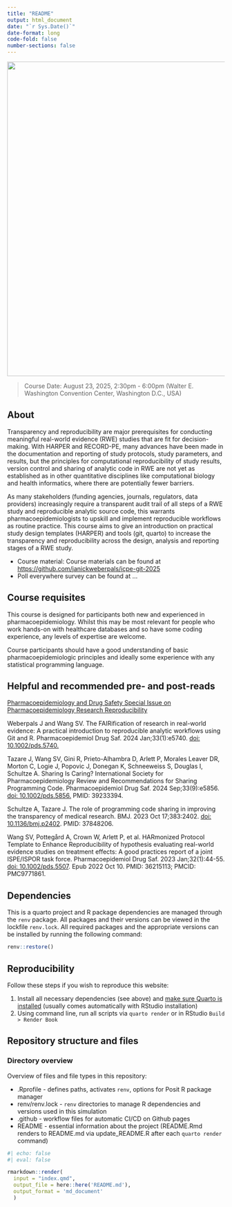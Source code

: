```yaml
---
title: "README"
output: html_document
date: "`r Sys.Date()`"
date-format: long
code-fold: false
number-sections: false
---
```


![](icpe24_logo.png){fig-align="center" width="728"}

> Course Date: August 23, 2025, 2:30pm - 6:00pm  (Walter E. Washington Convention Center, Washington D.C., USA)

## About {.unnumbered}

Transparency and reproducibility are major prerequisites for conducting meaningful real-world evidence (RWE) studies that are fit for decision-making. With HARPER and RECORD-PE, many advances have been made in the documentation and reporting of study protocols, study parameters, and results, but the principles for computational reproducibility of study results, version control and sharing of analytic code in RWE are not yet as established as in other quantitative disciplines like computational biology and health informatics, where there are potentially fewer barriers.

As many stakeholders (funding agencies, journals, regulators, data providers) increasingly require a transparent audit trail of all steps of a RWE study and reproducible analytic source code, this warrants pharmacoepidemiologists to upskill and implement reproducible workflows as routine practice. This course aims to give an introduction on practical study design templates (HARPER) and tools (git, quarto) to increase the transparency and reproducibility across the design, analysis and reporting stages of a RWE study.

:::: {.content-visible when-format="html"}
::: callout-tip
-   Course material: Course materials can be found at <https://github.com/janickweberpals/icpe-git-2025>
-   Poll everywhere survey can be found at ...
:::
::::

<!--#

## [Intro](https://docs.google.com/presentation/d/1j6LsWOIuNQbo8jRhGsEpOGSRuvrXpox-UIweZPemCco/edit?usp=sharing){.unnumbered}

<iframe src="https://docs.google.com/presentation/d/e/2PACX-1vRBPAY8Qv8iCTrckw7MXAJPKfO8WtvZCSZAcnLx097G2AHk78MY-AieJqCgdGVpYNobGfemmAINFBkK/embed?start=false&amp;loop=false&amp;delayms=3000" frameborder="0" width="725" height="440.6641" allowfullscreen="true" mozallowfullscreen="true" webkitallowfullscreen="true">

</iframe>

</iframe>

## [Outro](https://docs.google.com/presentation/d/1PVlWnePZY7WsqlGHuZ_BCd3VBXg4vB0FmN0rq2oSx7E/edit?usp=sharing){.unnumbered}

<iframe src="https://docs.google.com/presentation/d/e/2PACX-1vRZDmme11u8JNR5PgfJbucRySNw3TX2Prx9aD6iAS9XZmZZ0ui7Er3WCXiFiexn7Iap0vgyYCus4-Vh/embed?start=false&amp;loop=false&amp;delayms=3000" frameborder="0" width="725" height="440.6641" allowfullscreen="true" mozallowfullscreen="true" webkitallowfullscreen="true">

</iframe>

-->

## Course requisites {.unnumbered}

This course is designed for participants both new and experienced in pharmacoepidemiology. Whilst this may be most relevant for people who work hands-on with healthcare databases and so have some coding experience, any levels of expertise are welcome.

::: {.content-visible when-format="html"}
::: callout-important
Course participants should have a good understanding of basic pharmacoepidemiologic principles and ideally some experience with any statistical programming language.
:::
:::

## Helpful and recommended pre- and post-reads {.unnumbered}

[Pharmacoepidemiology and Drug Safety Special Issue on Pharmacoepidemiology Research Reproducibility](https://onlinelibrary.wiley.com/doi/toc/10.1002/(ISSN)1099-1557.research-reproducibility)

Weberpals J and Wang SV. The FAIRification of research in real-world evidence: A practical introduction to reproducible analytic workflows using Git and R. Pharmacoepidemiol Drug Saf. 2024 Jan;33(1):e5740. [doi: 10.1002/pds.5740.](https://onlinelibrary.wiley.com/doi/10.1002/pds.5740)

Tazare J, Wang SV, Gini R, Prieto-Alhambra D, Arlett P, Morales Leaver DR, Morton C, Logie J, Popovic J, Donegan K, Schneeweiss S, Douglas I, Schultze A. Sharing Is Caring? International Society for Pharmacoepidemiology Review and Recommendations for Sharing Programming Code. Pharmacoepidemiol Drug Saf. 2024 Sep;33(9):e5856. [doi: 10.1002/pds.5856.](https://onlinelibrary.wiley.com/doi/10.1002/pds.5856) PMID: 39233394.

Schultze A, Tazare J. The role of programming code sharing in improving the transparency of medical research. BMJ. 2023 Oct 17;383:2402. [doi: 10.1136/bmj.p2402](https://www.bmj.com/content/383/bmj.p2402.long). PMID: 37848206.

Wang SV, Pottegård A, Crown W, Arlett P, et al. HARmonized Protocol Template to Enhance Reproducibility of hypothesis evaluating real-world evidence studies on treatment effects: A good practices report of a joint ISPE/ISPOR task force. Pharmacoepidemiol Drug Saf. 2023 Jan;32(1):44-55. [doi: 10.1002/pds.5507](https://onlinelibrary.wiley.com/doi/10.1002/pds.5507). Epub 2022 Oct 10. PMID: 36215113; PMCID: PMC9771861.

:::: {.content-visible when-format="html"}
## Dependencies {#sec-dependencies .unnumbered}

This is a quarto project and R package dependencies are managed through the `renv` package. All packages and their versions can be viewed in the lockfile `renv.lock`. All required packages and the appropriate versions can be installed by running the following command:

```r
renv::restore()
```

## Reproducibility {.unnumbered}

Follow these steps if you wish to reproduce this website:

::: callout-note
1.  Install all necessary dependencies (see above) and [make sure Quarto is installed](https://quarto.org/docs/get-started/) (usually comes automatically with RStudio installation)
2.  Using command line, run all scripts via `quarto render` or in RStudio `Build > Render Book`
:::

## Repository structure and files {.unnumbered}

### Directory overview {.unnumbered}

Overview of files and file types in this repository:

-   .Rprofile - defines paths, activates `renv`, options for Posit R package manager
-   renv/renv.lock - `renv` directories to manage R dependencies and versions used in this simulation
-   .github - workflow files for automatic CI/CD on Github pages
-   README - essential information about the project (README.Rmd renders to README.md via update_README.R after each `quarto render` command)
::::

```r
#| echo: false
#| eval: false

rmarkdown::render(
  input = "index.qmd", 
  output_file = here::here('README.md'), 
  output_format = 'md_document'
  )
```

